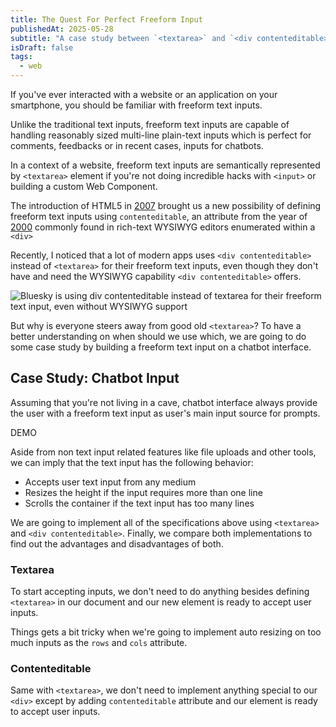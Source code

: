 ```yaml
---
title: The Quest For Perfect Freeform Input
publishedAt: 2025-05-28
subtitle: "A case study between `<textarea>` and `<div contenteditable>`"
isDraft: false
tags:
  - web
---
```


If you've ever interacted with a website or an application on your smartphone, you should be
familiar with freeform text inputs.

Unlike the traditional text inputs, freeform text inputs are capable of handling reasonably sized
multi-line plain-text inputs which is perfect for comments, feedbacks or in recent cases, inputs
for chatbots.

In a context of a website, freeform text inputs are semantically represented by `<textarea>` element if you're
not doing incredible hacks with `<input>` or building a custom Web Component.

The introduction of HTML5 in [2007](https://www.w3.org/blog/2007/html5-call-to-web-professionals/) brought us a new possibility of defining
freeform text inputs using `contenteditable`, an attribute from the year of [2000](https://blog.whatwg.org/the-road-to-html-5-contenteditable#:~:text=July%202000.%20Microsoft%20releases%20Internet%20Explorer%205.5%2C%20with%20support%20for%20designMode%20and%20contentEditable.%20Other%20than%20some%20sparse%20documentation%20on%20MSDN%2C%20no%20further%20details%20were%20given.)
commonly found in rich-text WYSIWYG editors enumerated within a `<div>`

Recently, I noticed that a lot of modern apps uses `<div contenteditable>` instead of `<textarea>` for their
freeform text inputs, even though they don't have and need the WYSIWYG capability `<div contenteditable>` offers.

![Bluesky is using div contenteditable instead of textarea for their freeform text input, even without WYSIWYG support](https://res.cloudinary.com/namchee/image/upload/f_auto,q_auto/v1/posts/the-quest-for-perfect-freeform-input/bsky-contenteditable)

But why is everyone steers away from good old `<textarea>`? To have a better understanding on when should we use which,
we are going to do some case study by building a freeform text input on a chatbot interface.

## Case Study: Chatbot Input

Assuming that you're not living in a cave, chatbot interface always provide the user with a freeform text input as user's
main input source for prompts.

DEMO

Aside from non text input related features like file uploads and other tools, we can imply that the text input has the following behavior:

- Accepts user text input from any medium
- Resizes the height if the input requires more than one line
- Scrolls the container if the text input has too many lines

We are going to implement all of the specifications above using `<textarea>` and `<div contenteditable>`. Finally, we compare
both implementations to find out the advantages and disadvantages of both.

### Textarea

To start accepting inputs, we don't need to do anything besides defining `<textarea>` in our document and our new element
is ready to accept user inputs.

Things gets a bit tricky when we're going to implement auto resizing on too much inputs as the `rows` and `cols` attribute.

### Contenteditable

Same with `<textarea>`, we don't need to implement anything special to our `<div>` except by adding `contenteditable` attribute
and our element is ready to accept user inputs.

